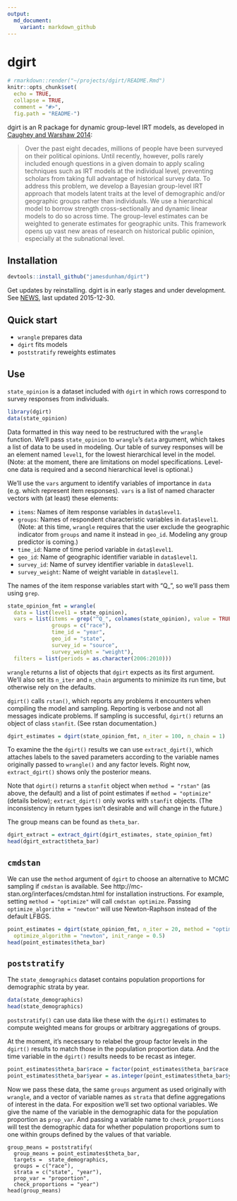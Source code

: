 ```yaml
---
output:
  md_document:
    variant: markdown_github
---
```

<!-- README.md is generated from README.Rmd. Please edit that file -->

# dgirt

```r
# rmarkdown::render("~/projects/dgirt/README.Rmd")
knitr::opts_chunk$set(
  echo = TRUE,
  collapse = TRUE,
  comment = "#>",
  fig.path = "README-")
```
dgirt is an R package for dynamic group-level IRT models, as developed in [Caughey and Warshaw
2014](http://pan.oxfordjournals.org/content/early/2015/02/04/pan.mpu021.full.pdf+html):

> Over the past eight decades, millions of people have been surveyed on their political opinions. Until recently,
> however, polls rarely included enough questions in a given domain to apply scaling techniques such as IRT
> models at the individual level, preventing scholars from taking full advantage of historical survey data. To
> address this problem, we develop a Bayesian group-level IRT approach that models latent traits at the level
> of demographic and/or geographic groups rather than individuals. We use a hierarchical model to borrow
> strength cross-sectionally and dynamic linear models to do so across time. The group-level estimates can
> be weighted to generate estimates for geographic units. This framework opens up vast new areas of
> research on historical public opinion, especially at the subnational level.

## Installation

```r
devtools::install_github("jamesdunham/dgirt")
```

Get updates by reinstalling. dgirt is in early stages and under development.
See [NEWS](NEWS.md), last updated 2015-12-30.

## Quick start

  * `wrangle` prepares data
  * `dgirt` fits models
  * `poststratify` reweights estimates

## Use

`state_opinion` is a dataset included with `dgirt` in which rows correspond to survey
responses from individuals.

```r
library(dgirt)
data(state_opinion)
```

Data formatted in this way need to be restructured with the `wrangle` function.
We'll pass `state_opinion` to `wrangle`'s `data` argument, which takes a list of data
to be used in modeling. Our table of survey responses will be an element named
`level1`, for the lowest hierarchical level in the model. (Note: at the moment,
there are limitations on model specifications. Level-one data is required and a
second hierarchical level is optional.)

We'll use the `vars` argument to identify variables of importance in `data`
(e.g. which represent item responses). `vars` is a list of named character
vectors with (at least) these elements:

  * `items`: Names of item response variables in `data$level1`.
  * `groups`: Names of respondent characteristic variables in `data$level1`.
     (Note: at this time, `wrangle` requires that the user exclude the
     geographic indicator from `groups` and name it instead in `geo_id`.
     Modeling any group predictor is coming.)
  * `time_id`: Name of time period variable in `data$level1`.
  * `geo_id`: Name of geographic identifier variable in `data$level1`.
  * `survey_id`: Name of survey identifier variable in `data$level1`.
  * `survey_weight`: Name of weight variable in `data$level1`.

The names of the item response variables start with "Q\_", so we'll
pass them using `grep`.

```r
state_opinion_fmt = wrangle(
  data = list(level1 = state_opinion),
  vars = list(items = grep("^Q_", colnames(state_opinion), value = TRUE),
              groups = c("race"),
              time_id = "year",
              geo_id = "state",
              survey_id = "source",
              survey_weight = "weight"),
  filters = list(periods = as.character(2006:2010)))
```

`wrangle` returns a list of objects that `dgirt` expects as its first argument.
We'll also set its `n_iter` and `n_chain` arguments to minimize its run time,
but otherwise rely on the defaults.

`dgirt()` calls `rstan()`, which reports any problems it encounters when
compiling the model and sampling. Reporting is verbose and not all messages
indicate problems. If sampling is successful, `dgirt()` returns an object of
class `stanfit`. (See rstan documentation.)

```r
dgirt_estimates = dgirt(state_opinion_fmt, n_iter = 100, n_chain = 1)
```
To examine the the `dgirt()` results we can use `extract_dgirt()`, which
attaches labels to the saved parameters according to the variable names
originally passed to `wrangle()` and any factor levels. Right now,
`extract_dgirt()` shows only the posterior means.

Note that `dgirt()` returns a `stanfit` object when `method = "rstan"` (as
above, the default) and a list of point estimates if `method = "optimize"`
(details below); `extract_dgirt()` only works with `stanfit` objects. (The
inconsistency in return types isn't desirable and will change in the future.)

The group means can be found as `theta_bar`.

```r
dgirt_extract = extract_dgirt(dgirt_estimates, state_opinion_fmt)
head(dgirt_extract$theta_bar)
```

## `cmdstan`

We can use the `method` argument of `dgirt` to choose an alternative to MCMC
sampling if `cmdstan` is available. See
http://mc-stan.org/interfaces/cmdstan.html for installation instructions. For
example, setting `method = "optimize"` will call `cmdstan optimize`. Passing
`optimize_algorithm = "newton"` will use Newton-Raphson instead of the default
LFBGS.

```r
point_estimates = dgirt(state_opinion_fmt, n_iter = 20, method = "optimize",
  optimize_algorithm = "newton", init_range = 0.5)
head(point_estimates$theta_bar)
```

## `poststratify`

The `state_demographics` dataset contains population proportions for demographic
strata by year.

```r
data(state_demographics)
head(state_demographics)
```

`poststratify()` can use data like these with the `dgirt()` estimates to
compute weighted means for groups or arbitrary aggregations of groups.

At the moment, it's necessary to relabel the group factor levels in the
`dgirt()` results to match those in the population proportion data. And the
time variable in the `dgirt()` results needs to be recast as integer.

```r
point_estimates$theta_bar$race = factor(point_estimates$theta_bar$race, labels = c("White or Hispanic", "Black", "Other"))
point_estimates$theta_bar$year = as.integer(point_estimates$theta_bar$year)
```

Now we pass these data, the same `groups` argument as used originally with
`wrangle`, and a vector of variable names as `strata` that define aggregations
of interest in the data. For exposition we'll set two optional variables. We
give the name of the variable in the demographic data for the population
proportion as `prop_var`. And passing a variable name to `check_proportions`
will test the demographic data for whether population proportions sum to one
within groups defined by the values of that variable.

```
group_means = poststratify(
  group_means = point_estimates$theta_bar,
  targets =  state_demographics,
  groups = c("race"),
  strata = c("state", "year"),
  prop_var = "proportion",
  check_proportions = "year")
head(group_means)
```
